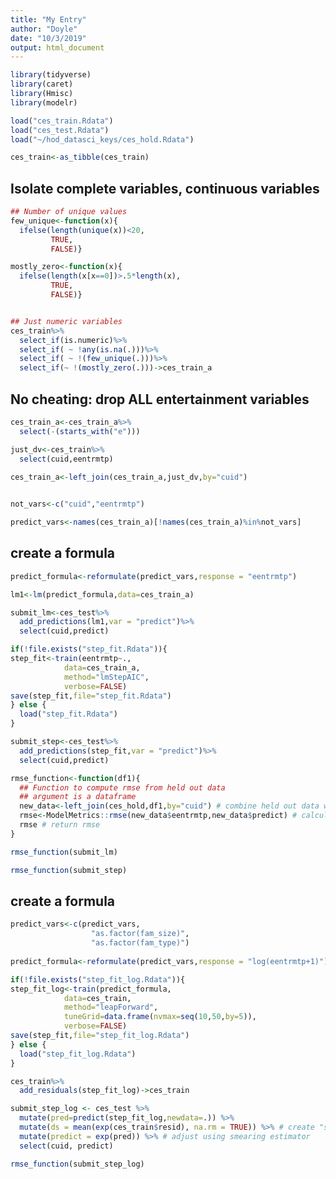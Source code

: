 ```yaml
---
title: "My Entry"
author: "Doyle"
date: "10/3/2019"
output: html_document
---
```


```r
library(tidyverse)
library(caret)
library(Hmisc)
library(modelr)
```


```r
load("ces_train.Rdata")
load("ces_test.Rdata")
load("~/hod_datasci_keys/ces_hold.Rdata")
```

```r
ces_train<-as_tibble(ces_train)
```


## Isolate complete variables, continuous variables
```r

## Number of unique values
few_unique<-function(x){
  ifelse(length(unique(x))<20,
         TRUE,
         FALSE)}

mostly_zero<-function(x){
  ifelse(length(x[x==0])>.5*length(x),
         TRUE,
         FALSE)}


## Just numeric variables
ces_train%>%
  select_if(is.numeric)%>%
  select_if( ~ !any(is.na(.)))%>%
  select_if( ~ !(few_unique(.)))%>%
  select_if(~ !(mostly_zero(.)))->ces_train_a


```

## No cheating: drop ALL entertainment variables
```r
ces_train_a<-ces_train_a%>%
  select(-(starts_with("e")))

just_dv<-ces_train%>%
  select(cuid,eentrmtp)

ces_train_a<-left_join(ces_train_a,just_dv,by="cuid")
  
```


```r
not_vars<-c("cuid","eentrmtp")

predict_vars<-names(ces_train_a)[!names(ces_train_a)%in%not_vars]
```

## create a formula
```r
predict_formula<-reformulate(predict_vars,response = "eentrmtp")

```

```r
lm1<-lm(predict_formula,data=ces_train_a)
```


```r
submit_lm<-ces_test%>%
  add_predictions(lm1,var = "predict")%>%
  select(cuid,predict)
```


```r
if(!file.exists("step_fit.Rdata")){
step_fit<-train(eentrmtp~.,
            data=ces_train_a,
            method="lmStepAIC",
            verbose=FALSE)
save(step_fit,file="step_fit.Rdata")
} else {
  load("step_fit.Rdata")
}


```


```r
submit_step<-ces_test%>%
  add_predictions(step_fit,var = "predict")%>%
  select(cuid,predict)
```


```r
rmse_function<-function(df1){
  ## Function to compute rmse from held out data
  ## argument is a dataframe
  new_data<-left_join(ces_hold,df1,by="cuid") # combine held out data with predicted
  rmse<-ModelMetrics::rmse(new_data$eentrmtp,new_data$predict) # calculate rmse
  rmse # return rmse
}
```


```r
rmse_function(submit_lm)
```


```r
rmse_function(submit_step)
```



## create a formula
```r

predict_vars<-c(predict_vars,
                  "as.factor(fam_size)",
                  "as.factor(fam_type)")
                  
predict_formula<-reformulate(predict_vars,response = "log(eentrmtp+1)")

```

```r

if(!file.exists("step_fit_log.Rdata")){
step_fit_log<-train(predict_formula,
            data=ces_train,
            method="leapForward",
            tuneGrid=data.frame(nvmax=seq(10,50,by=5)),
            verbose=FALSE)
save(step_fit,file="step_fit_log.Rdata")
} else {
  load("step_fit_log.Rdata")
}


```


```r
ces_train%>%
  add_residuals(step_fit_log)->ces_train

submit_step_log <- ces_test %>%
  mutate(pred=predict(step_fit_log,newdata=.)) %>%
  mutate(ds = mean(exp(ces_train$resid), na.rm = TRUE)) %>% # create "smearing" estimator ds
  mutate(predict = exp(pred)) %>% # adjust using smearing estimator
  select(cuid, predict)

```

```r
rmse_function(submit_step_log)
```


